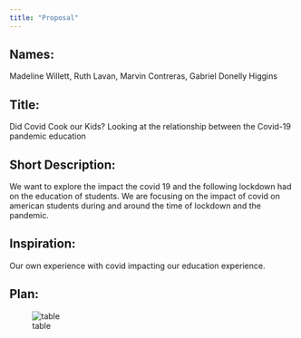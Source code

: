 ```yaml
---
title: "Proposal"
---
```


## Names: 
Madeline Willett, Ruth Lavan, Marvin Contreras, Gabriel Donelly Higgins

## Title: 
Did Covid Cook our Kids? Looking at the relationship between the Covid-19 pandemic  education

## Short Description:
We want to explore the impact the covid 19 and the following lockdown had on the education of students. We are focusing on the impact of covid on american students during and around the time of lockdown and the pandemic.

## Inspiration: 
Our own experience with covid impacting our education experience.

## Plan:
![table](../../data/table.png)
